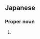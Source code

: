 ==Japanese==
{{ja-kanjitab|いし|の|yomi=kun}}

===Proper noun===
{{ja-pos|proper|いしの}}

# {{surname|lang=ja|sort=いしの}}
